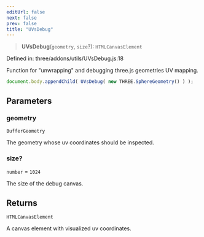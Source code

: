 ```yaml
---
editUrl: false
next: false
prev: false
title: "UVsDebug"
---
```


> **UVsDebug**(`geometry`, `size`?): `HTMLCanvasElement`

Defined in: three/addons/utils/UVsDebug.js:18

Function for "unwrapping" and debugging three.js geometries UV mapping.

```js
document.body.appendChild( UVsDebug( new THREE.SphereGeometry() ) );
```

## Parameters

### geometry

`BufferGeometry`

The geometry whose uv coordinates should be inspected.

### size?

`number` = `1024`

The size of the debug canvas.

## Returns

`HTMLCanvasElement`

A canvas element with visualized uv coordinates.
